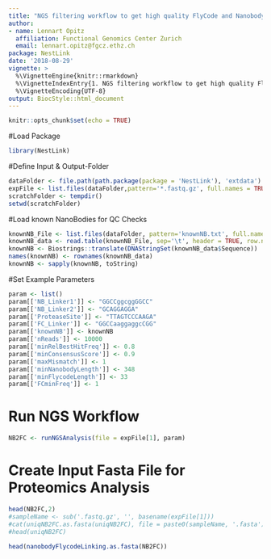 ```yaml
---
title: "NGS filtering workflow to get high quality FlyCode and Nanobody sequences"
author: 
- name: Lennart Opitz
  affiliation: Functional Genomics Center Zurich
  email: lennart.opitz@fgcz.ethz.ch
package: NestLink
date: '2018-08-29'
vignette: >
  %\VignetteEngine{knitr::rmarkdown}
  %\VignetteIndexEntry{1. NGS filtering workflow to get high quality FlyCode and Nanobody sequences}
  %\VignetteEncoding{UTF-8}
output: BiocStyle::html_document
---
```


```r
knitr::opts_chunk$set(echo = TRUE)
```

#Load Package
```r
library(NestLink)
```

#Define Input & Output-Folder
```r
dataFolder <- file.path(path.package(package = 'NestLink'), 'extdata')
expFile <- list.files(dataFolder,pattern='*.fastq.gz', full.names = TRUE)
scratchFolder <- tempdir()
setwd(scratchFolder)
```

#Load known NanoBodies for QC Checks
```r
knownNB_File <- list.files(dataFolder, pattern='knownNB.txt', full.names = TRUE)
knownNB_data <- read.table(knownNB_File, sep='\t', header = TRUE, row.names = 1, stringsAsFactors = FALSE)
knownNB <- Biostrings::translate(DNAStringSet(knownNB_data$Sequence))
names(knownNB) <- rownames(knownNB_data)
knownNB <- sapply(knownNB, toString)
```

#Set Example Parameters
```r
param <- list()
param[['NB_Linker1']] <- "GGCCggcggGGCC"
param[['NB_Linker2']] <- "GCAGGAGGA"
param[['ProteaseSite']] <- "TTAGTCCCAAGA"
param[['FC_Linker']] <- "GGCCaaggaggcCGG"
param[['knownNB']] <- knownNB
param[['nReads']] <- 10000 
param[['minRelBestHitFreq']] <- 0.8 
param[['minConsensusScore']] <- 0.9
param[['maxMismatch']] <- 1
param[['minNanobodyLength']] <- 348
param[['minFlycodeLength']] <- 33
param[['FCminFreq']] <- 1
```

# Run NGS Workflow

```r
NB2FC <- runNGSAnalysis(file = expFile[1], param)
```

# Create Input Fasta File for Proteomics Analysis

```r
head(NB2FC,2)
#sampleName <- sub('.fastq.gz', '', basename(expFile[1]))
#cat(uniqNB2FC.as.fasta(uniqNB2FC), file = paste0(sampleName, '.fasta'))
#head(uniqNB2FC)
```

```r
head(nanobodyFlycodeLinking.as.fasta(NB2FC))
```
